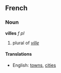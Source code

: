 
<!--
Attention: This page is to be ph34red.

Thank you.
Brought to you by Ph34rness.
-->

==French==
===Noun===
'''villes''' ''f pl''

# plural of ''[[ville]]''

====Translations====
*English: [[towns]], [[cities]]